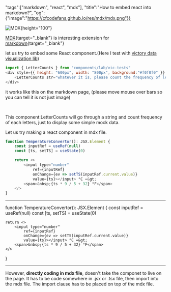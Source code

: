 
"tags":["markdown", "react", "mdx"],
"title":"How to embed react into markdown?",
"og": {"image":"https://cfcodefans.github.io/res/mdx/mdx.png"}}

<div className="text-center">

![MDX](https://mdx-logo.now.sh/){height="100"}
</div>


[MDX](https://mdxjs.com/){target="_blank"} is interesting extension for [markdown](https://github.com/adam-p/markdown-here/wiki/Markdown-Cheatsheet){target="_blank"}
<!--more-->

let us try to embed some React component.(Here I test with [victory data visualization lib](https://formidable.com/open-source/victory/docs/))

```javascript
import { LetterCounts } from "components/lab/vic-tests"
<div style={{ height: "600px", width: "800px", background:"#f0f0f0" }} className="">
    <LetterCounts str="whatever it is, please count the frequency of letters in this sentence" />
</div>
```
it works like this on the markdown page, (please move mouse over bars so you can tell it is not just image)

<div style={{ height: "300px", width: "400px", background:"#f0f0f0" }} className="rounded-1">
    <LetterCounts str="whatever it is, please count the frequency of letters in this sentence" />
</div>
<br/>

This component:LetterCounts will go through a string and count frequency of each letters, just to display
some simple mock data.

Let us try making a react component in mdx file.

```javascript
function TemperatureConvertor(): JSX.Element {
    const inputRef = useRef(null)
    const [ts, setTS] = useState(0)

    return <>
        <input type="number" 
            ref={inputRef} 
            onChange={ev => setTS(inputRef.current.value)} 
            value={ts}></input> °C =&gt; 
        <span>&nbsp;{ts * 9 / 5 + 32} °F</span>
    </>
}
```

<hr/>

function TemperatureConvertor(): JSX.Element {
    const inputRef = useRef(null)
    const [ts, setTS] = useState(0)

    return <>
        <input type="number" 
            ref={inputRef} 
            onChange={ev => setTS(inputRef.current.value)} 
            value={ts}></input> °C =&gt; 
        <span>&nbsp;{ts * 9 / 5 + 32} °F</span>
    </>
}


<hr/>

However, **directly coding in mdx file**, doesn't take the componet to live on the page.
It has to be code somewhere in .jsx or .tsx file, then import into the mdx file.
The import clause has to be placed on top of the mdx file.

<TemperatureConvertor/>

<br/>